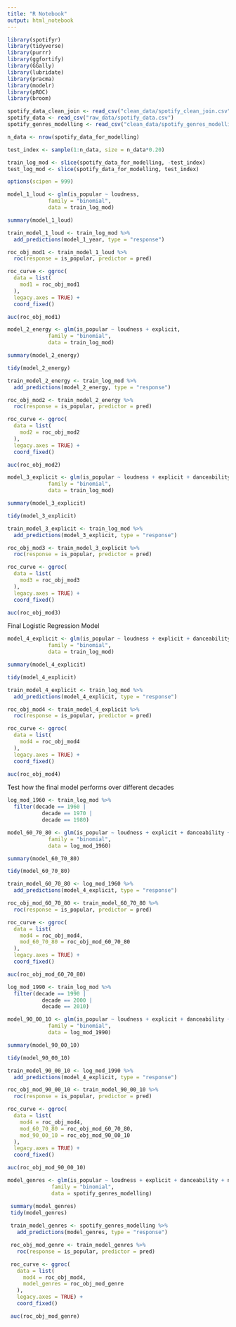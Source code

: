 ```yaml
---
title: "R Notebook"
output: html_notebook
---
```


```r
library(spotifyr)
library(tidyverse)
library(purrr)
library(ggfortify)
library(GGally)
library(lubridate)
library(pracma)
library(modelr)
library(pROC)
library(broom)
```


```r
spotify_data_clean_join <- read_csv("clean_data/spotify_clean_join.csv")
spotify_data <- read_csv("raw_data/spotify_data.csv")
spotify_genres_modelling <- read_csv("clean_data/spotify_genres_modelling.csv")
```

```r
n_data <- nrow(spotify_data_for_modelling)

test_index <- sample(1:n_data, size = n_data*0.20)

train_log_mod <- slice(spotify_data_for_modelling, -test_index)
test_log_mod <- slice(spotify_data_for_modelling, test_index)

options(scipen = 999)

```


```r
model_1_loud <- glm(is_popular ~ loudness,
             family = "binomial",
             data = train_log_mod)

summary(model_1_loud)

train_model_1_loud <- train_log_mod %>%
  add_predictions(model_1_year, type = "response")

roc_obj_mod1 <- train_model_1_loud %>%
  roc(response = is_popular, predictor = pred)

roc_curve <- ggroc(
  data = list(
    mod1 = roc_obj_mod1
  ), 
  legacy.axes = TRUE) +
  coord_fixed()

auc(roc_obj_mod1)
```


```r
model_2_energy <- glm(is_popular ~ loudness + explicit,
             family = "binomial",
             data = train_log_mod)

summary(model_2_energy)

tidy(model_2_energy)

train_model_2_energy <- train_log_mod %>%
  add_predictions(model_2_energy, type = "response")

roc_obj_mod2 <- train_model_2_energy %>%
  roc(response = is_popular, predictor = pred)

roc_curve <- ggroc(
  data = list(
    mod2 = roc_obj_mod2
  ), 
  legacy.axes = TRUE) +
  coord_fixed()

auc(roc_obj_mod2)
```

```r
model_3_explicit <- glm(is_popular ~ loudness + explicit + danceability,
             family = "binomial",
             data = train_log_mod)

summary(model_3_explicit)

tidy(model_3_explicit)

train_model_3_explicit <- train_log_mod %>%
  add_predictions(model_3_explicit, type = "response")

roc_obj_mod3 <- train_model_3_explicit %>%
  roc(response = is_popular, predictor = pred)

roc_curve <- ggroc(
  data = list(
    mod3 = roc_obj_mod3
  ), 
  legacy.axes = TRUE) +
  coord_fixed()

auc(roc_obj_mod3)
```


Final Logistic Regression Model
```r
model_4_explicit <- glm(is_popular ~ loudness + explicit + danceability + energy + no_of_artists,
             family = "binomial",
             data = train_log_mod)

summary(model_4_explicit)

tidy(model_4_explicit)

train_model_4_explicit <- train_log_mod %>%
  add_predictions(model_4_explicit, type = "response")

roc_obj_mod4 <- train_model_4_explicit %>%
  roc(response = is_popular, predictor = pred)

roc_curve <- ggroc(
  data = list(
    mod4 = roc_obj_mod4
  ), 
  legacy.axes = TRUE) +
  coord_fixed()

auc(roc_obj_mod4)
```

Test how the final model performs over different decades

```r
log_mod_1960 <- train_log_mod %>% 
  filter(decade == 1960 |
           decade == 1970 |
           decade == 1980)

model_60_70_80 <- glm(is_popular ~ loudness + explicit + danceability + no_of_artists + energy,
             family = "binomial",
             data = log_mod_1960)

summary(model_60_70_80)

tidy(model_60_70_80)

train_model_60_70_80 <- log_mod_1960 %>%
  add_predictions(model_4_explicit, type = "response")

roc_obj_mod_60_70_80 <- train_model_60_70_80 %>%
  roc(response = is_popular, predictor = pred)

roc_curve <- ggroc(
  data = list(
    mod4 = roc_obj_mod4,
    mod_60_70_80 = roc_obj_mod_60_70_80
  ), 
  legacy.axes = TRUE) +
  coord_fixed()

auc(roc_obj_mod_60_70_80)
```
```r
log_mod_1990 <- train_log_mod %>% 
  filter(decade == 1990 |
           decade == 2000 |
           decade == 2010)

model_90_00_10 <- glm(is_popular ~ loudness + explicit + danceability + no_of_artists + energy,
             family = "binomial",
             data = log_mod_1990)

summary(model_90_00_10)

tidy(model_90_00_10)

train_model_90_00_10 <- log_mod_1990 %>%
  add_predictions(model_4_explicit, type = "response")

roc_obj_mod_90_00_10 <- train_model_90_00_10 %>%
  roc(response = is_popular, predictor = pred)

roc_curve <- ggroc(
  data = list(
    mod4 = roc_obj_mod4,
    mod_60_70_80 = roc_obj_mod_60_70_80,
    mod_90_00_10 = roc_obj_mod_90_00_10
  ), 
  legacy.axes = TRUE) +
  coord_fixed()

auc(roc_obj_mod_90_00_10)
```




```r
model_genres <- glm(is_popular ~ loudness + explicit + danceability + no_of_artists + energy + top_genres,
              family = "binomial",
              data = spotify_genres_modelling)

 summary(model_genres)
 tidy(model_genres)
 
 train_model_genres <- spotify_genres_modelling %>%
   add_predictions(model_genres, type = "response")

 roc_obj_mod_genre <- train_model_genres %>%
   roc(response = is_popular, predictor = pred)

 roc_curve <- ggroc(
   data = list(
     mod4 = roc_obj_mod4,
     model_genres = roc_obj_mod_genre
   ),
   legacy.axes = TRUE) +
   coord_fixed()

 auc(roc_obj_mod_genre)
```

